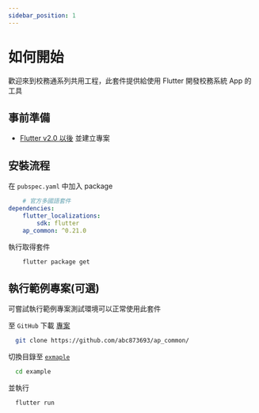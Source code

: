```yaml
---
sidebar_position: 1
---
```


# 如何開始

歡迎來到校務通系列共用工程，此套件提供給使用 Flutter 開發校務系統 App 的工具

## 事前準備

 - [Flutter v2.0 以後](https://flutter.dev/docs/get-started/install) 並建立專案

## 安裝流程 

在 `pubspec.yaml` 中加入 package

```yaml title="pubspec.yaml"
    # 官方多國語套件
dependencies:
    flutter_localizations:
        sdk: flutter
    ap_common: ^0.21.0
```

執行取得套件

```bash
    flutter package get
```

## 執行範例專案(可選)

可嘗試執行範例專案測試環境可以正常使用此套件

至 `GitHub` 下載 [專案](https://github.com/abc873693/ap_common/example)


```bash
  git clone https://github.com/abc873693/ap_common/
```

切換目錄至 [`exmaple`](https://github.com/abc873693/ap_common/example)

```bash
  cd example 
```

並執行 

```bash
  flutter run
```